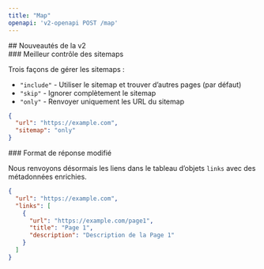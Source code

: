 ```yaml
---
title: "Map"
openapi: 'v2-openapi POST /map'
---
```


<div id="whats-new-in-v2">
  ## Nouveautés de la v2
</div>

<div id="better-sitemap-control">
  ### Meilleur contrôle des sitemaps
</div>

Trois façons de gérer les sitemaps :

* `"include"` - Utiliser le sitemap et trouver d’autres pages (par défaut)
* `"skip"` - Ignorer complètement le sitemap
* `"only"` - Renvoyer uniquement les URL du sitemap

```json
{
  "url": "https://example.com",
  "sitemap": "only"
}
```


<div id="response-format-changed">
  ### Format de réponse modifié
</div>

Nous renvoyons désormais les liens dans le tableau d’objets `links` avec des métadonnées enrichies.

```json
{
  "url": "https://example.com",
  "links": [
    {
      "url": "https://example.com/page1",
      "title": "Page 1",
      "description": "Description de la Page 1"
    }
  ]
}
```
